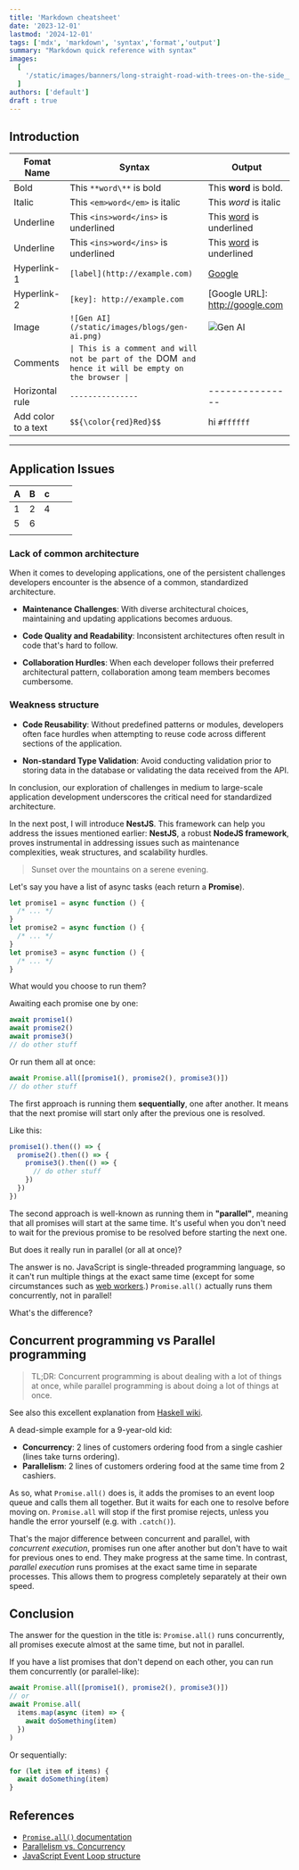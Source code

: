 ```yaml
---
title: 'Markdown cheatsheet'
date: '2023-12-01'
lastmod: '2024-12-01'
tags: ['mdx', 'markdown', 'syntax','format','output']
summary: "Markdown quick reference with syntax"
images:
  [
    '/static/images/banners/long-straight-road-with-trees-on-the-side__karsten_wuerth__rafblRbne3o.jpeg',
  ]
authors: ['default']
draft : true
---
```


## Introduction

| **Fomat Name**         | **Syntax**                               | **Output**
| --------           | -------                              |-------
| Bold               | This `**word\**` is bold             |This **word** is bold.
| Italic             | This `<em>word</em>` is italic       |This <em>word</em> is italic
| Underline          | This `<ins>word</ins>` is underlined |This <ins>word</ins> is underlined 
| Underline          | This `<ins>word</ins>` is underlined |This <ins>word</ins> is underlined 
| Hyperlink-1        | `[label](http://example.com)`        |[Google](http://google.com)
| Hyperlink-2        | `[key]: http://example.com`          |[Google URL]: http://google.com
| Image              | `![Gen AI](/static/images/blogs/gen-ai.png)` |![Gen AI](/static/images/blogs/gen-ai.png)
| Comments        | `\| This is a comment and will not be part of the `DOM` and hence it will be empty on the browser \|`         | |This is a comment and will not be part of the DOM  and hence it will be empty on the browser| | 
| Horizontal rule | `---------------`                       | ---------------
| Add color to a text | `$${\color{red}Red}$$`                       | hi `#ffffff`

--------------------------------------------
[comment]::dsdsd
[comment]: # ( Happy reading! <Twemoji emoji="clinking-beer-mugs" /> )

## Application Issues

|  A |B   |c   |   |   |
|---|---|---|---|---|
|  1 |  2 | 4  |   |   |
|   5| 6  |   |   |   |
|   |   |   |   |   |


### Lack of common architecture

When it comes to developing applications, one of the persistent challenges developers encounter is the absence of a common, standardized architecture.

- **Maintenance Challenges**: With diverse architectural choices, maintaining and updating applications becomes arduous.

- **Code Quality and Readability**: Inconsistent architectures often result in code that's hard to follow.

- **Collaboration Hurdles**: When each developer follows their preferred architectural pattern, collaboration among team members becomes cumbersome.

### Weakness structure

- **Code Reusability**: Without predefined patterns or modules, developers often face hurdles when attempting to reuse code across different sections of the application.

- **Non-standard Type Validation**: Avoid conducting validation prior to storing data in the database or validating the data received from the API.

In conclusion, our exploration of challenges in medium to large-scale application development underscores the critical need for standardized architecture.

In the next post, I will introduce **NestJS**. This framework can help you address the issues mentioned earlier: **NestJS**, a robust **NodeJS framework**, proves instrumental in addressing issues such as maintenance complexities, weak structures, and scalability hurdles.

> Sunset over the mountains on a serene evening.

Let's say you have a list of async tasks (each return a **Promise**).

```js:promises.js showLineNumbers
let promise1 = async function () {
  /* ... */
}
let promise2 = async function () {
  /* ... */
}
let promise3 = async function () {
  /* ... */
}
```

What would you choose to run them?

Awaiting each promise one by one:

```js showLineNumbers
await promise1()
await promise2()
await promise3()
// do other stuff
```

Or run them all at once:

```js showLineNumbers
await Promise.all([promise1(), promise2(), promise3()])
// do other stuff
```

The first approach is running them **sequentially**, one after another. It means that the next promise will start only after the previous one is resolved.

Like this:

```js:promise-hell.js showLineNumbers
promise1().then(() => {
  promise2().then(() => {
    promise3().then(() => {
      // do other stuff
    })
  })
})
```

The second approach is well-known as running them in **"parallel"**, meaning that all promises will start at the same time.
It's useful when you don't need to wait for the previous promise to be resolved before starting the next one.

But does it really run in parallel (or all at once)?

The answer is no. JavaScript is single-threaded programming language, so it can't run multiple things at the exact same time (except for some circumstances such as [web workers](https://developer.mozilla.org/en-US/docs/Web/API/Web_Workers_API/Using_web_workers).)
`Promise.all()` actually runs them concurrently, not in parallel!

What's the difference?

## Concurrent programming vs Parallel programming

> TL;DR: Concurrent programming is about dealing with a lot of things at once, while parallel programming is about doing a lot of things at once.

See also this excellent explanation from [Haskell wiki](https://wiki.haskell.org/Parallelism_vs._Concurrency).

A dead-simple example for a 9-year-old kid:

- **Concurrency**: 2 lines of customers ordering food from a single cashier (lines take turns ordering).
- **Parallelism**: 2 lines of customers ordering food at the same time from 2 cashiers.

As so, what `Promise.all()` does is, it adds the promises to an event loop queue and calls them all together.
But it waits for each one to resolve before moving on.
`Promise.all` will stop if the first promise rejects, unless you handle the error yourself (e.g. with `.catch()`).

That's the major difference between concurrent and parallel, with _concurrent execution_, promises run one after another but don't have to wait for previous ones to end. They make progress at the same time.
In contrast, _parallel execution_ runs promises at the exact same time in separate processes.
This allows them to progress completely separately at their own speed.

## Conclusion

The answer for the question in the title is: `Promise.all()` runs concurrently, all promises execute almost at the same time, but not in parallel.

If you have a list promises that don't depend on each other, you can run them concurrently (or parallel-like):

```js:concurrently.js showLineNumbers
await Promise.all([promise1(), promise2(), promise3()])
// or
await Promise.all(
  items.map(async (item) => {
    await doSomething(item)
  })
)
```

Or sequentially:

```js:sequentially.js showLineNumbers
for (let item of items) {
  await doSomething(item)
}
```

## References

- [`Promise.all()` documentation](https://developer.mozilla.org/en-US/docs/Web/JavaScript/Reference/Global_Objects/Promise/all)
- [Parallelism vs. Concurrency](https://wiki.haskell.org/Parallelism_vs._Concurrency)
- [JavaScript Event Loop structure](https://developer.mozilla.org/en-US/docs/Web/JavaScript/EventLoop)

